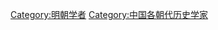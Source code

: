 {{Catnav|頁面分類|历史|歷史學|历史学家|中国历史学家}}
{{Catnav|頁面分類|人物|各職業人物|历史学家|中国历史学家}}
{{Catnav|頁面分類|人文學科|歷史學|历史学家|中国历史学家}}

[[Category:明朝学者|Category:明朝学者]]
[[Category:中国各朝代历史学家|Category:中国各朝代历史学家]]